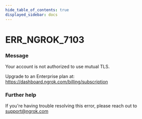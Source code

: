 ```yaml
---
hide_table_of_contents: true
displayed_sidebar: docs
---
```



# ERR_NGROK_7103

### Message
Your account is not authorized to use mutual TLS. 

Upgrade to an Enterprise plan at: https://dashboard.ngrok.com/billing/subscription

<ErrorDetails error='err_ngrok_7103' />


### Further help
If you're having trouble resolving this error, please reach out to [support@ngrok.com](mailto:support@ngrok.com?subject=Help%20with%20ERR_NGROK_7103)

